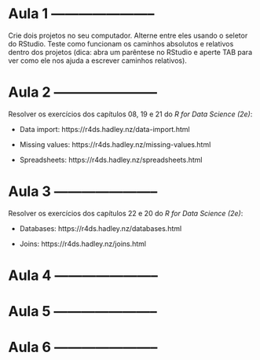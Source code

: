 # Aula 1 -----------------------

Crie dois projetos no seu computador. Alterne entre eles usando o seletor do
RStudio. Teste como funcionam os caminhos absolutos e relativos dentro dos
projetos (dica: abra um parêntese no RStudio e aperte TAB para ver como ele nos
ajuda a escrever caminhos relativos).

# Aula 2 -----------------------

Resolver os exercícios dos capítulos 08, 19 e 21 do _R for Data Science (2e)_:

- Data import: https://r4ds.hadley.nz/data-import.html

- Missing values: https://r4ds.hadley.nz/missing-values.html

- Spreadsheets: https://r4ds.hadley.nz/spreadsheets.html

# Aula 3 -----------------------

Resolver os exercícios dos capítulos 22 e 20 do _R for Data Science (2e)_:

- Databases: https://r4ds.hadley.nz/databases.html

- Joins: https://r4ds.hadley.nz/joins.html

# Aula 4 -----------------------

# Aula 5 -----------------------

# Aula 6 -----------------------
